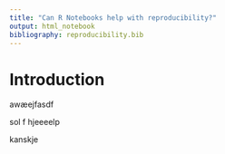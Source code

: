 ```yaml
---
title: "Can R Notebooks help with reproducibility?"
output: html_notebook
bibliography: reproducibility.bib
---
```


# Introduction

awæejfasdf

sol
f
hjeeeelp











kanskje

